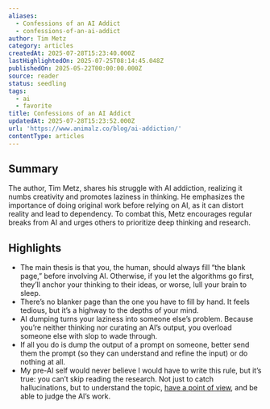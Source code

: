 ```yaml
---
aliases:
  - Confessions of an AI Addict
  - confessions-of-an-ai-addict
author: Tim Metz
category: articles
createdAt: 2025-07-28T15:23:40.000Z
lastHighlightedOn: 2025-07-25T08:14:45.048Z
publishedOn: 2025-05-22T00:00:00.000Z
source: reader
status: seedling
tags:
  - ai
  - favorite
title: Confessions of an AI Addict
updatedAt: 2025-07-28T15:23:52.000Z
url: 'https://www.animalz.co/blog/ai-addiction/'
contentType: articles
---
```

## Summary

The author, Tim Metz, shares his struggle with AI addiction, realizing it numbs creativity and promotes laziness in thinking. He emphasizes the importance of doing original work before relying on AI, as it can distort reality and lead to dependency. To combat this, Metz encourages regular breaks from AI and urges others to prioritize deep thinking and research.

## Highlights

- The main thesis is that you, the human, should always fill “the blank page,” before involving AI. Otherwise, if you let the algorithms go first, they’ll anchor your thinking to their ideas, or worse, lull your brain to sleep.
- There’s no blanker page than the one you have to fill by hand. It feels tedious, but it’s a highway to the depths of your mind.
- AI dumping turns your laziness into someone else’s problem. Because you’re neither thinking nor curating an AI’s output, you overload someone else with slop to wade through.
- If all you do is dump the output of a prompt on someone, better send them the prompt (so they can understand and refine the input) or do nothing at all.
- My pre-AI self would never believe I would have to write this rule, but it’s true: you can’t skip reading the research. Not just to catch hallucinations, but to understand the topic, [have a point of view](https://www.animalz.co/blog/find-the-right-angle/), and be able to judge the AI’s work.
